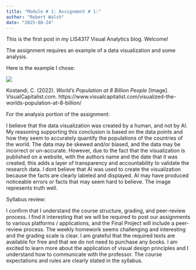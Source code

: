 ```yaml
---
title: "Module # 1: Assignment # 1:"
author: "Robert Walsh"
date: "2025-08-24"
---
```


This is the first post in my LIS4317 Visual Analytics blog. Welcome!

The assignment requires an example of a data visualization and some analysis.

Here is the example I chose:

![](worldPopulation750.jpg)

Kostandi, C. (2022). *World’s Population at 8 Billion People* \[Image\]. VisualCapitalist.com. https://www.visualcapitalist.com/visualized-the-worlds-population-at-8-billion/

For the analysis portion of the assignment:

I believe that the data visualization was created by a human, and not by AI.
My reasoning supporting this conclusion is based on the data points and how they seem to accurately
quantify the populations of the countries of the world. The data may be skewed and/or biased, and
the data may be incorrect or un-accurate. However, due to the fact that the visualization
is published on a website, with the authors name and the date that it was created, this adds a 
layer of transparency and accountability to validate the research data. I dont believe that AI
was used to create the visualization because the facts are clearly labeled and displayed. AI may have
produced noticeable errors or facts that may seem hard to believe. The image represents truth well.

Syllabus review:

I confirm that I understand the course structure, grading, and peer-review process. I find it interesting that
we will be required to post our assignments to various platforms / applications, and the Final Project
will include a peer-review process. The weekly homework seems challenging and interesting and the grading scale is clear. I am grateful that the required texts are available for free and that we do not need to purchase any books. I am excited to learn more about the application of visual design principles and I understand how to communicate with the professor. The course expectations and rules are clearly stated in the syllabus.